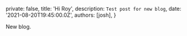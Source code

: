 
  private: false,
  title: 'Hi Roy',
  description: `Test post for new blog`,
  date: '2021-08-20T19:45:00.0Z',
  authors: [josh],
}

New blog.
